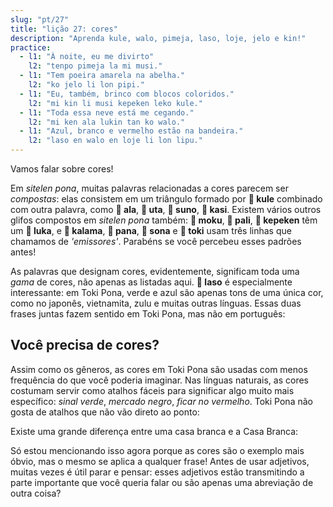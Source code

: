 ```yaml
---
slug: "pt/27"
title: "lição 27: cores"
description: "Aprenda kule, walo, pimeja, laso, loje, jelo e kin!"
practice:
  - l1: "À noite, eu me divirto"
    l2: "tenpo pimeja la mi musi."
  - l1: "Tem poeira amarela na abelha."
    l2: "ko jelo li lon pipi."
  - l1: "Eu, também, brinco com blocos coloridos."
    l2: "mi kin li musi kepeken leko kule."
  - l1: "Toda essa neve está me cegando."
    l2: "mi ken ala lukin tan ko walo."
  - l1: "Azul, branco e vermelho estão na bandeira."
    l2: "laso en walo en loje li lon lipu."
---
```



Vamos falar sobre cores!

<List>
  <Word sl="kule" m="cor, tipo; colorido" />
  <Word sl="walo" m="branco, pálido" />
  <Word sl="pimeja" m="preto, escuro" />
  <Word sl="loje" m="vermelho, magenta" />
  <Word sl="jelo" m="amarelo" />
  <Word sl="laso" m="verde, azul-petróleo, azul" />
</List>

Em *sitelen pona*, muitas palavras relacionadas a cores parecem ser *compostas*: elas consistem em um triângulo formado por **󱤞 kule** combinado com outra palavra, como **󱤂 ala**, **󱥰 uta**, **󱥤 suno**, **󱤗 kasi**. Existem vários outros glifos compostos em *sitelen pona* também: **󱤶 moku**, **󱥉 pali**, **󱤙 kepeken** têm um **󱤭 luka**, e **󱤕 kalama**, **󱥌 pana**, **󱥡 sona** e **󱥬 toki** usam três linhas que chamamos de *'emissores'*. Parabéns se você percebeu esses padrões antes!

As palavras que designam cores, evidentemente, significam toda uma *gama* de cores, não apenas as listadas aqui. **󱤣 laso** é especialmente interessante: em Toki Pona, verde e azul são apenas tons de uma única cor, como no japonês, vietnamita, zulu e muitas outras línguas. Essas duas frases juntas fazem sentido em Toki Pona, mas não em português:

<List>
  <Word sl="kin" m="também" />
  <Sentence sl="sewi li laso." m="O céu está azul." />
  <Sentence sl="kasi kin li laso." m="A grama também está verde." />
</List>

## Você precisa de cores?

Assim como os gêneros, as cores em Toki Pona são usadas com menos frequência do que você poderia imaginar. Nas línguas naturais, as cores costumam servir como atalhos fáceis para significar algo muito mais específico: *sinal verde*, *mercado negro*, *ficar no vermelho*. Toki Pona não gosta de atalhos que não vão direto ao ponto:

<List>
  <Sentence sl="awen insa loje" m="ficar no vermelho" />
  <Sentence sl="awen main ala" m="ficar endividado" />
</List>

Existe uma grande diferença entre uma casa branca e a Casa Branca:

<List>
  <Sentence sl="tomo walo" m="uma casa branca" />
  <Sentence sl="tomo ni la jan li lawa e ma Mewika." m="a Casa Branca" />
</List>

Só estou mencionando isso agora porque as cores são o exemplo mais óbvio, mas o mesmo se aplica a qualquer frase! Antes de usar adjetivos, muitas vezes é útil parar e pensar: esses adjetivos estão transmitindo a parte importante que você queria falar ou são apenas uma abreviação de outra coisa?

<Practice exercises={frontmatter.practice} client:load />
